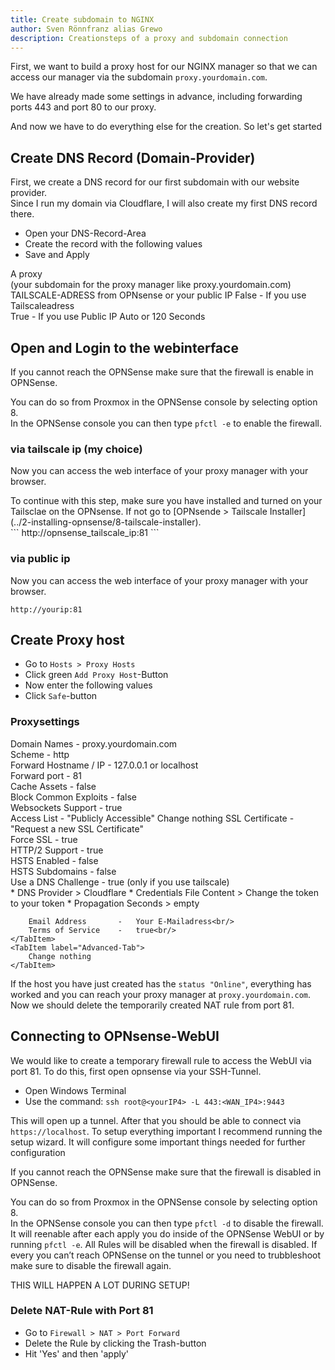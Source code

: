 ```yaml
---
title: Create subdomain to NGINX
author: Sven Rönnfranz alias Grewo
description: Creationsteps of a proxy and subdomain connection
---
```



First, we want to build a proxy host for our NGINX manager so that we can access our manager via the subdomain `proxy.yourdomain.com`.

We have already made some settings in advance, including forwarding ports 443 and port 80 to our proxy.

And now we have to do everything else for the creation.
So let's get started

## Create DNS Record (Domain-Provider)
First, we create a DNS record for our first subdomain with our website provider.<br/>
Since I run my domain via Cloudflare, I will also create my first DNS record there.

* Open your DNS-Record-Area
* Create the record with the following values
* Save and Apply

<Tabs>
    <TabItem label="Type">
        A
    </TabItem>
    <TabItem label="Name">
        proxy<br/>
        (your subdomain for the proxy manager like proxy.yourdomain.com)
    </TabItem>
    <TabItem label="IPv4-Address">
        TAILSCALE-ADRESS from OPNsense or your public IP
    </TabItem>
    <TabItem label="Proxy Status">
        False   -   If you use Tailscaleadress<br/>
        True    -   If you use Public IP
    </TabItem>
    <TabItem label="TTL">
        Auto or 120 Seconds
    </TabItem>
</Tabs>

## Open and Login to the webinterface
<Aside type="note">
If you cannot reach the OPNSense make sure that the firewall is enable in OPNSense.

You can do so from Proxmox in the OPNSense console by selecting option 8.<br/>
In the OPNSense console you can then type `pfctl -e` to enable the firewall.<br/>
</Aside>

### via tailscale ip (my choice)
Now you can access the web interface of your proxy manager with your browser.
<Aside type="caution">
To continue with this step, make sure you have installed and turned on your Tailsclae on the OPNsense.
If not go to [OPNsende > Tailscale Installer](../2-installing-opnsense/8-tailscale-installer).
</Aside>
```
http://opnsense_tailscale_ip:81
```

### via public ip
Now you can access the web interface of your proxy manager with your browser.
```
http://yourip:81
```

## Create Proxy host
* Go to `Hosts > Proxy Hosts`
* Click green `Add Proxy Host`-Button
* Now enter the following values
* Click `Safe`-button

### Proxysettings
<Tabs>
    <TabItem label="Details-Tab">
        Domain Names            -   proxy.yourdomain.com<br/>
        Scheme                  -   http<br/>
        Forward Hostname / IP   -   127.0.0.1 or localhost<br/>
        Forward port            -   81<br/>
        Cache Assets            -   false<br/>
        Block Common Exploits   -   false<br/>
        Websockets Support      -   true<br/>
        Access List             -   "Publicly Accessible"
    </TabItem>
    <TabItem label="Custom locations-Tab">
        Change nothing
    </TabItem>
    <TabItem label="SSL-Tab">
        SSL Certificate     -   "Request a new SSL Certificate"<br/>
        Force SSL           -   true<br/>
        HTTP/2 Support      -   true<br/>
        HSTS Enabled        -   false<br/>
        HSTS Subdomains     -   false<br/>
        Use a DNS Challenge -   true (only if you use tailscale)<br/>
        * DNS Provider > Cloudflare
        * Credentials File Content > Change the token to your token
        * Propagation Seconds > empty

        Email Address       -   Your E-Mailadress<br/>
        Terms of Service    -   true<br/>
    </TabItem>
    <TabItem label="Advanced-Tab">
        Change nothing
    </TabItem>
</Tabs>

If the host you have just created has the `status "Online"`, everything has worked and you can reach your proxy manager at `proxy.yourdomain.com`.
Now we should delete the temporarily created NAT rule from port 81.

## Connecting to OPNsense-WebUI
We would like to create a temporary firewall rule to access the WebUI via port 81.
To do this, first open opnsense via your SSH-Tunnel.

* Open Windows Terminal
* Use the command: `ssh root@<yourIP4> -L 443:<WAN_IP4>:9443`

This will open up a tunnel. After that you should be able to connect via `https://localhost`.
To setup everything important I recommend running the setup wizard. It will configure some important things needed for further configuration

<Aside>
If you cannot reach the OPNSense make sure that the firewall is disabled in OPNSense.

You can do so from Proxmox in the OPNSense console by selecting option 8.<br/>
In the OPNSense console you can then type `pfctl -d` to disable the firewall.<br/>
It will reenable after each apply you do inside of the OPNSense WebUI or by running `pfctl -e`.
All Rules will be disabled when the firewall is disabled. If every you can’t reach OPNSense on the
tunnel or you need to trubbleshoot make sure to disable the firewall again.<br/>

THIS WILL HAPPEN A LOT DURING SETUP!
</Aside>

### Delete NAT-Rule with Port 81
* Go to `Firewall > NAT > Port Forward`
* Delete the Rule by clicking the Trash-button
* Hit 'Yes' and then 'apply'
